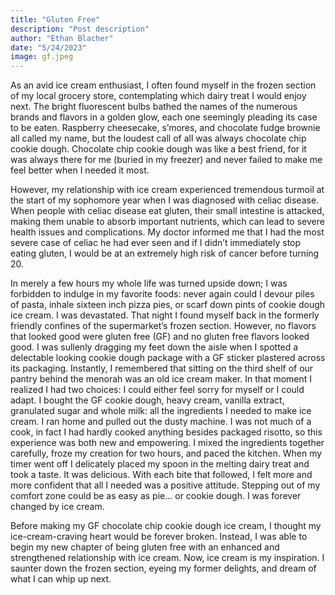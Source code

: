 ```yaml
---
title: "Gluten Free"
description: "Post description"
author: "Ethan Blacher"
date: "5/24/2023"
image: gf.jpeg
---
```


As an avid ice cream enthusiast, I often found myself in the frozen section of my local grocery store, contemplating which dairy treat I would enjoy next. The bright fluorescent bulbs bathed the names of the numerous brands and flavors in a golden glow, each one seemingly pleading its case to be eaten. Raspberry cheesecake, s'mores, and chocolate fudge brownie all called my name, but the loudest call of all was always chocolate chip cookie dough. Chocolate chip cookie dough was like a best friend, for it was always there for me (buried in my freezer) and never failed to make me feel better when I needed it most.

However, my relationship with ice cream experienced tremendous turmoil at the start of my sophomore year when I was diagnosed with celiac disease. When people with celiac disease eat gluten, their small intestine is attacked, making them unable to absorb important nutrients, which can lead to severe health issues and complications. My doctor informed me that I had the most severe case of celiac he had ever seen and if I didn't immediately stop eating gluten, I would be at an extremely high risk of cancer before turning 20.

In merely a few hours my whole life was turned upside down; I was forbidden to indulge in my favorite foods: never again could I devour piles of pasta, inhale sixteen inch pizza pies, or scarf down pints of cookie dough ice cream. I was devastated. That night I found myself back in the formerly friendly confines of the supermarket's frozen section. However, no flavors that looked good were gluten free (GF) and no gluten free flavors looked good. I was sullenly dragging my feet down the aisle when I spotted a delectable looking cookie dough package with a GF sticker plastered across its packaging. Instantly, I remembered that sitting on the third shelf of our pantry behind the menorah was an old ice cream maker. In that moment I realized I had two choices: I could either feel sorry for myself or I could adapt. I bought the GF cookie dough, heavy cream, vanilla extract, granulated sugar and whole milk: all the ingredients I needed to make ice cream. I ran home and pulled out the dusty machine. I was not much of a cook, in fact I had hardly cooked anything besides packaged risotto, so this experience was both new and empowering. I mixed the ingredients together carefully, froze my creation for two hours, and paced the kitchen. When my timer went off I delicately placed my spoon in the melting dairy treat and took a taste. It was delicious. With each bite that followed, I felt more and more confident that all I needed was a positive attitude. Stepping out of my comfort zone could be as easy as pie... or cookie dough. I was forever changed by ice cream.

Before making my GF chocolate chip cookie dough ice cream, I thought my ice-cream-craving heart would be forever broken. Instead, I was able to begin my new chapter of being gluten free with an enhanced and strengthened relationship with ice cream. Now, ice cream is my inspiration. I saunter down the frozen section, eyeing my former delights, and dream of what I can whip up next.
